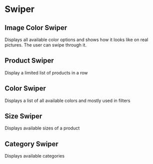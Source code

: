 

<Meta title='4.Organisms|Swiper' />

# Swiper

## Image Color Swiper
Displays all available color options and shows how it looks like on real pictures. The user can swipe through it.

<Preview withToolbar>
    <Story name='Image Color Swiper'>
        <OrganismsImageColorSwiper />
    </Story>
</Preview>

## Product Swiper
Display a limited list of products in a row

<Preview withToolbar>
    <Story name='Product Swiper'>
        <OrganismsProductSwiper />
    </Story>
</Preview>

## Color Swiper
Displays a list of all available colors and mostly used in filters

<Preview withToolbar>
    <Story name='Color Swiper'>
        <OrganismsColorSwiper />
    </Story>
</Preview>

## Size Swiper
Displays available sizes of a product

<Preview withToolbar>
    <Story name='Size Swiper'>
        <OrganismsSizeSwiper />
    </Story>
</Preview>

## Category Swiper
Displays available categories 
<Preview withToolbar>
    <Story name='Category Swiper'>
        <OrganismsCategorySwiper />
    </Story>
</Preview>